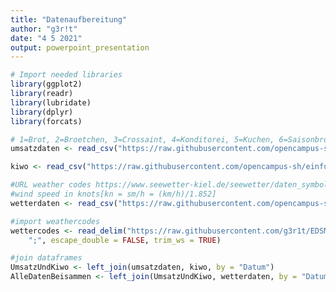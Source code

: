 ```yaml
---
title: "Datenaufbereitung"
author: "g3r!t"
date: "4 5 2021"
output: powerpoint_presentation
---
```


```r
# Import needed libraries
library(ggplot2)
library(readr)
library(lubridate)
library(dplyr)
library(forcats)
```


```r

# 1=Brot, 2=Broetchen, 3=Crossaint, 4=Konditorei, 5=Kuchen, 6=Saisonbrot
umsatzdaten <- read_csv("https://raw.githubusercontent.com/opencampus-sh/einfuehrung-in-data-science-und-ml/main/umsatzdaten_gekuerzt.csv")

kiwo <- read_csv("https://raw.githubusercontent.com/opencampus-sh/einfuehrung-in-data-science-und-ml/main/kiwo.csv")

#URL weather codes https://www.seewetter-kiel.de/seewetter/daten_symbole.htm
#wind speed in knots[kn = sm/h = (km/h)/1.852]
wetterdaten <- read_csv("https://raw.githubusercontent.com/opencampus-sh/einfuehrung-in-data-science-und-ml/main/wetter.csv")

#import weathercodes
wettercodes <- read_delim("https://raw.githubusercontent.com/g3r1t/EDSML-Projekt/main/Wettercodes.csv", 
    ";", escape_double = FALSE, trim_ws = TRUE)

#join dataframes
UmsatzUndKiwo <- left_join(umsatzdaten, kiwo, by = "Datum")
AlleDatenBeisammen <- left_join(UmsatzUndKiwo, wetterdaten, by = "Datum")
```